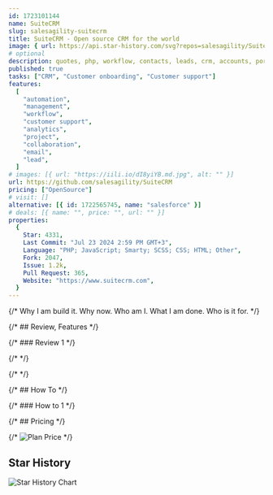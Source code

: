```yaml
---
id: 1723101144
name: SuiteCRM
slug: salesagility-suitecrm
title: SuiteCRM - Open source CRM for the world
image: { url: https://api.star-history.com/svg?repos=salesagility/SuiteCRM }
# optional
description: quotes, php, workflow, contacts, leads, crm, accounts, portal, reports, documents, cases, contracts, suitecrm, opportunities, agplv3, hacktoberfest, multi-language-support, multi-currency,  ,
published: true
tasks: ["CRM", "Customer onboarding", "Customer support"]
features:
  [
    "automation",
    "management",
    "workflow",
    "customer support",
    "analytics",
    "project",
    "collaboration",
    "email",
    "lead",
  ]
# images: [{ url: "https://iili.io/dI8yiYB.md.jpg", alt: "" }]
url: https://github.com/salesagility/SuiteCRM
pricing: ["OpenSource"]
# visit: []
alternative: [{ id: 1722565745, name: "salesforce" }]
# deals: [{ name: "", price: "", url: "" }]
properties:
  {
    Star: 4331,
    Last Commit: "Jul 23 2024 2:59 PM GMT+3",
    Language: "PHP; JavaScript; Smarty; SCSS; CSS; HTML; Other",
    Fork: 2047,
    Issue: 1.2k,
    Pull Request: 365,
    Website: "https://www.suitecrm.com",
  }
---
```


{/* Why I am build it. Why now. Who am I. What I am done. Who is it for. */}

{/* ## Review, Features */}

{/* ### Review 1 */}

{/* <DetailYoutube videoId="" startTime={0} /> */}

{/* <Twitters ids=[] /> */}

{/* ## How To */}

{/* ### How to 1 */}

{/* ## Pricing */}

{/* <Img src="" alt="Plan Price" /> */}

## Star History

![Star History Chart](https://api.star-history.com/svg?repos=salesagility/SuiteCRM)
